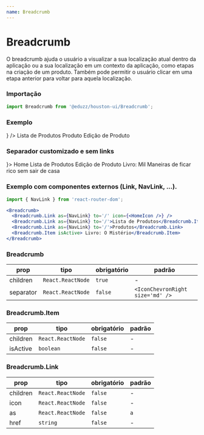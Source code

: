 ```yaml
---
name: Breadcrumb
---
```





# Breadcrumb

O breadcrumb ajuda o usuário a visualizar a sua localização atual dentro da aplicação ou a sua localização em um contexto da aplicação, como etapas na criação de um produto. Também pode permitir o usuário clicar em uma etapa anterior para voltar para aquela localização.

### Importação

```js
import Breadcrumb from '@eduzz/houston-ui/Breadcrumb';
```

### Exemplo

<Playground>
  <Breadcrumb>
    <Breadcrumb.Link href='' icon={<HomeOutline />} />
    <Breadcrumb.Link href=''>Lista de Produtos</Breadcrumb.Link>
    <Breadcrumb.Link href=''>Produto</Breadcrumb.Link>
    <Breadcrumb.Item isActive>Edição de Produto</Breadcrumb.Item>
  </Breadcrumb>
</Playground>

### Separador customizado e sem links

<Playground>
  <Breadcrumb separator={<ArrowRight size='sm' />}>
    <Breadcrumb.Item>Home</Breadcrumb.Item>
    <Breadcrumb.Item>Lista de Produtos</Breadcrumb.Item>
    <Breadcrumb.Item>Edição de Produto</Breadcrumb.Item>
    <Breadcrumb.Item isActive>Livro: Mil Maneiras de ficar rico sem sair de casa</Breadcrumb.Item>
  </Breadcrumb>
</Playground>

### Exemplo com componentes externos (Link, NavLink, ...).

```jsx
import { NavLink } from 'react-router-dom';

<Breadcrumb>
  <Breadcrumb.Link as={NavLink} to='/' icon={<HomeIcon />} />
  <Breadcrumb.Link as={NavLink} to='/'>Lista de Produtos</Breadcrumb.Item>
  <Breadcrumb.Link as={NavLink} to='/'>Produtos</Breadcrumb.Link>
  <Breadcrumb.Item isActive> Livro: O Mistério</Breadcrumb.Item>
</Breadcrumb>
```

### Breadcrumb

| prop      | tipo              | obrigatório | padrão                           |
| --------- | ----------------- | ----------- | -------------------------------- |
| children  | `React.ReactNode` | `true`      | -                                |
| separator | `React.ReactNode` | `false`     | `<IconChevronRight size='md' />` |

### Breadcrumb.Item

| prop     | tipo              | obrigatório | padrão |
| -------- | ----------------- | ----------- | ------ |
| children | `React.ReactNode` | `false`     | -      |
| isActive | `boolean`         | `false`     | -      |

### Breadcrumb.Link

| prop     | tipo              | obrigatório | padrão |
| -------- | ----------------- | ----------- | ------ |
| children | `React.ReactNode` | `false`     | -      |
| icon     | `React.ReactNode` | `false`     | -      |
| as       | `React.ReactNode` | `false`     | `a`    |
| href     | `string`          | `false`     | -      |
